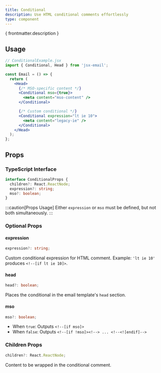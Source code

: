 ```yaml
---
title: Conditional
description: Use HTML conditional comments effortlessly
type: component
---
```


<p>{ frontmatter.description }</p>

<Install type={frontmatter.type}/>

## Usage

```jsx "Conditional"
// ConditionalExample.jsx
import { Conditional, Head } from 'jsx-email';

const Email = () => {
  return (
    <Head>
      {/* MSO-specific content */}
      <Conditional mso={true}>
        <meta content="mso-content" />
      </Conditional>

      {/* Custom conditional */}
      <Conditional expression="lt ie 10">
        <meta content="legacy-ie" />
      </Conditional>
    </Head>
  );
};
```

## Props

### TypeScript Interface
```ts
interface ConditionalProps {
  children?: React.ReactNode;
  expression?: string;
  mso?: boolean;
}
```

:::caution[Props Usage]
Either `expression` or `mso` must be defined, but not both simultaneously.
:::

### Optional Props

#### expression
```ts
expression?: string;
```
Custom conditional expression for HTML comment. Example: `'lt ie 10'` produces `<!--[if lt ie 10]>`.

#### head
```ts
head?: boolean;
```
Places the conditional in the email template's `head` section.

#### mso
```ts
mso?: boolean;
```
- When `true`: Outputs `<!--[if mso]>`
- When `false`: Outputs `<!--[if !mso]><!--> ... <!--<![endif]-->`

### Children Props
```ts
children?: React.ReactNode;
```
Content to be wrapped in the conditional comment.
